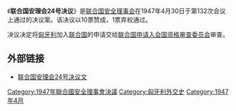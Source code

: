 {{Infobox UN resolution
|number = 24
|organ = SC
|date = 4月30日
|year = 1947年
|meeting = 132
|code = 
|document = 
|for = 10
|abstention = 1
|against = 0
|subject = 吸收新会员国：匈牙利
|result = 通过
|image = 
|caption = 
}}
《'''联合国安理会24号决议'''》是[[联合国安全理事会|联合国安全理事会]]在1947年4月30日于第132次会议上通过的决议案。该决议以10票赞成，1票弃权通过。

决议决定将[[匈牙利|匈牙利]]加入[[联合国|联合国]]的申请交给[[联合国申请入会国资格审查委员会|联合国申请入会国资格审查委员会]]审查。

==外部链接==
* [https://web.archive.org/web/20111009150711/http://daccess-dds-ny.un.org/doc/RESOLUTION/GEN/NR0/042/20/IMG/NR004220.pdf?OpenElement 联合国安理会24号决议文]
{{UN-stub}}
{{UNSCR 1947}}
[[Category:1947年聯合國安全理事會決議|Category:1947年聯合國安全理事會決議]]
[[Category:匈牙利外交史|Category:匈牙利外交史]]
[[Category:1947年4月|Category:1947年4月]]